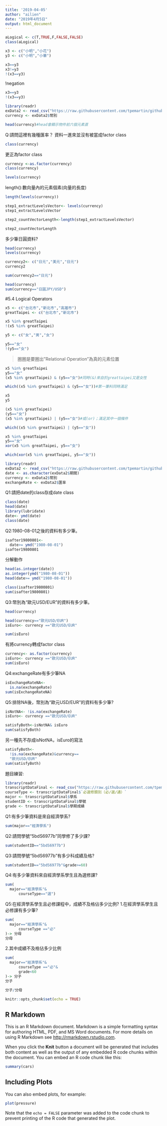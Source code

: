 ```yaml
---
title: '2019-04-05'
author: "ailien"
date: "2019年4月5日"
output: html_document
---
```

```r
aLogical <- c(T,TRUE,F,FALSE,FALSE)
class(aLogical)
```


```r
x3 <- c("小明","小花")
y3 <- c("小明","小華")
```

```r
x3==y3
x3!=y3
!(x3==y3)
```
!negation
```r
x3==y3
!(x3==y3)
```

```r
library(readr)
exData2 <- read_csv("https://raw.githubusercontent.com/tpemartin/github-data/master/exData2.csv")
currency <- exData2$幣別
```

```r
head(currency)#head會顯示物件前六個元素直
```
Q:請問這裡有幾種匯率？
資料一進來並沒有被當成factor class

```r
class(currency)
```
更正為factor class

```r
currency <-as.factor(currency)
class(currency)
```

```r
levels(currency)
```

length():數向量內的元素個素(向量的長度)
```r
length(levels(currency))
```

```r
step1_extractLevelsVector<- levels(currency)
step1_extractLevelsVector
```

```r
step2_countVectorLength<-length(step1_extractLevelsVector)
```

```r
step2_countVectorLength
```

多少筆日圓資料?

```r
head(currency)
levels(currency)
```

```r
currency2<- c("日元","美元","日元")
currency2
```

```r
sum(currency2=="日元")
```
```r
head(currency)
sum(currency=="日圓JPY/USD")
```

#5.4 Logical Operators

```r
x5 <- c("台北市","新北市","高雄市")
greatTaipei <- c("台北市","新北市")

x5 %in% greatTaipei
!(x5 %in% greatTaipei)
```

```r
y5 <- c("女","男","女")

y5=="女"
!(y5=="女")
```

>圈圈是要圈出"Relational Operation"為真的元素位置

```r
x5 %in% greatTaipei
y5=="女"
(x5 %in% greatTaipei) & (y5=="女")#同時(&)來自於greattaipei又是女性
```

```r
which((x5 %in% greatTaipei) & (y5=="女"))#第一筆料同時滿足
```

```r
x5
y5
```

```r
(x5 %in% greatTaipei) 
(y5=="女")
(x5 %in% greatTaipei) | (y5=="女")#或(or)；滿足其中一個條件
```

```r
which((x5 %in% greatTaipei) | (y5=="女"))
```

```r
x5 %in% greatTaipei
y5=="女"
xor(x5 %in% greatTaipei, y5=="女")
```

```r
which(xor(x5 %in% greatTaipei, y5=="女"))
```

```r
library(readr)
exData2 <- read_csv("https://raw.githubusercontent.com/tpemartin/github-data/master/exData2.csv")
date <- as.character(exData2$期間)
currency <- exData2$幣別
exchangeRate <- exData2$匯率
```

Q1:請把date的class存成date class
```r
class(date)
head(date)
library(lubridate)
date<- ymd(date)
class(date)
```

Q2:1980-08-01之後的資料有多少筆。
```r
isafter19800801<-
  date>= ymd("1980-08-01")
isafter19800801
```
分解動作
```r
head(as.integer(date))
as.integer(ymd("1980-08-01"))
head(date>= ymd("1980-08-01"))
```

```r
class(isafter19800801)
sum(isafter19800801)
```

Q3:幣別為“歐元USD/EUR”的資料有多少筆。

```r
head(currency)

```
```r
head(currency=="歐元USD/EUR")
isEuro<- currency =="歐元USD/EUR"
```

```r
sum(isEuro)
```
有將currency轉成factor class
```r
currency<- as.factor(currency)
isEuro<- currency =="歐元USD/EUR"
sum(isEuro)
```

Q4:exchangeRate有多少筆NA
```r
isExchangeRateNA<-
  is.na(exchangeRate)
sum(isExchangeRateNA)
```
Q5:排除NA後，幣別為“歐元USD/EUR”的資料有多少筆?




```r
isNotNA<- !is.na(exchangeRate)
isEuro<- currency =="歐元USD/EUR"
```

```r
satisfyBoth<-isNotNA& isEuro
sum(satisfyBoth)
```
另一種先不存成isNotNA，isEuro的寫法
```r
satisfyBoth<-
  !is.na(exchangeRate)&currency==
  "歐元USD/EUR"
sum(satisfyBoth)
```
題目練習:
```r
library(readr)
transcriptDataFinal <- read_csv("https://raw.githubusercontent.com/tpemartin/github-data/master/transcriptDataFinal.csv")
courseType <- transcriptDataFinal$`必選修類別（必∕選∕通）`
major <- transcriptDataFinal$學系
studentID <- transcriptDataFinal$學號
grade <- transcriptDataFinal$學期成績
```

Q1:有多少筆資料是來自經濟學系?

```r
sum(major=="經濟學系")
```

Q2:請問學號“5bdS6977b”同學修了多少課?
```r
sum(studentID=="5bdS6977b")
```

Q3:請問學號“5bdS6977b”有多少科成績及格?
```r
sum(studentID=="5bdS6977b"&grade>=60)
```

Q4:有多少筆資料來自經濟學系學生且為選修課?

```r
sum(
  major=="經濟學系"&
      courseType=="選")
```

Q5:在經濟學系學生且必修課程中，成績不及格佔多少比例?
1.在經濟學系學生且必修課有多少筆?
```r
sum(
  major=="經濟學系"&
      courseType =="必"
)-> 分母
分母
```

2.其中成績不及格佔多少比例
```r
sum(
  major=="經濟學系"&
      courseType =="必"&
      grade<60
)-> 分子
分子

```

```r
分子/分母
```





















```r
knitr::opts_chunk$set(echo = TRUE)
```

## R Markdown

This is an R Markdown document. Markdown is a simple formatting syntax for authoring HTML, PDF, and MS Word documents. For more details on using R Markdown see <http://rmarkdown.rstudio.com>.

When you click the **Knit** button a document will be generated that includes both content as well as the output of any embedded R code chunks within the document. You can embed an R code chunk like this:

```r
summary(cars)
```

## Including Plots

You can also embed plots, for example:

```r
plot(pressure)
```

Note that the `echo = FALSE` parameter was added to the code chunk to prevent printing of the R code that generated the plot.
